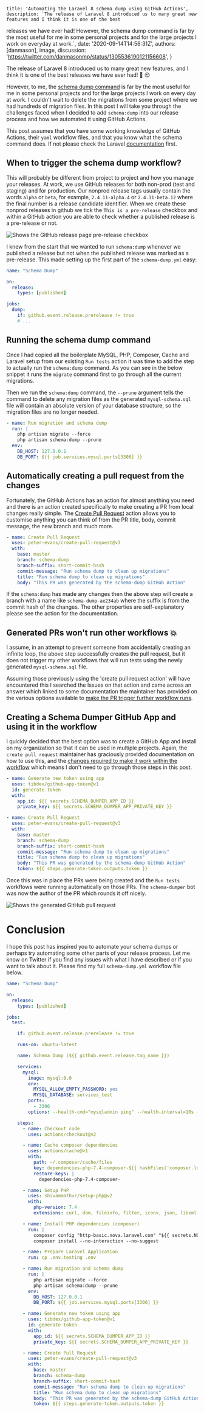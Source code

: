 
    title: 'Automating the Laravel 8 schema dump using GitHub Actions',
    description: `The release of Laravel 8 introduced us to many great new features and I think it is one of the best
releases we have ever had! However, the schema dump command is far by the most useful for me in some personal
projects and for the large projects I work on everyday at work.`,
    date: '2020-09-14T14:56:31Z',
    authors: [danmason],
    image,
    discussion: 'https://twitter.com/danmasonmp/status/1305536190121156608',
}

The release of Laravel 8 introduced us to many great new features, and I think it is one of the best releases we have
ever had! :tada: :heart_eyes:

However, to me, the [schema dump command](https://laravel.com/docs/8.x/migrations#squashing-migrations) is far by the
most useful for me in some personal projects and for the large projects I work on every day at work. I couldn't wait
to delete the migrations from some project where we had hundreds of migration files. In this post I will take you
through the challenges faced when I decided to add `schema:dump` into our release process and how we automated it
using GitHub Actions.

<!--more-->

This post assumes that you have some working knowledge of GitHub Actions, their `yaml` workflow
files, and that you know what the schema command does. If not please check the Laravel
[documentation](https://laravel.com/docs/8.x/migrations#squashing-migrations) first.

## When to trigger the schema dump workflow?
This will probably be different from project to project and how you manage your releases. At work, we use GitHub
releases for both non-prod (test and staging) and for production. Our nonprod release tags usually contain the
words `alpha` or `beta`, for example, `2.4.11-alpha.4` or `2.4.11-beta.12` where the final number is a release
candidate identifier. When we create these nonprod releases in github we tick the `This is a pre-release` checkbox and
within a GitHub action you are able to check whether a published release is a pre-release or not.

<img
    className="shadow-lg"
    src={prerelease}
    alt="Shows the GitHub release page pre-release checkbox"
    title="Shows the GitHub release page pre-release checkbox"
/>

I knew from the start that we wanted to run `schema:dump` whenever we published a release but not when the published
release was marked as a pre-release. This made setting up the first part of the `schema-dump.yml` easy:

```yaml
name: "Schema Dump"

on:
  release:
    types: [published]

jobs:
  dump:
    if: github.event.release.prerelease != true
    # ...
```

## Running the schema dump command
Once I had copied all the boilerplate MySQL, PHP, Composer, Cache and Laravel setup from our existing
`Run tests` action it was time to add the step to actually run the `schema:dump` command. As you can see in the below
snippet it runs the `migrate` command first to go through all the current migrations.

Then we run the `schema:dump` command, the `--prune` argument tells the command to delete any migration files as the
generated `mysql-schema.sql` file will contain an absolute version of your database structure, so the migration files
are no longer needed.

```yaml
- name: Run migration and schema dump
  run: |
    php artisan migrate --force
    php artisan schema:dump --prune
  env:
    DB_HOST: 127.0.0.1
    DB_PORT: ${{ job.services.mysql.ports[3306] }}
```

## Automatically creating a pull request from the changes
Fortunately, the GitHub Actions has an action for almost anything you need and there is an action created
specifically to make creating a PR from local changes really simple. The
[Create Pull Request](https://github.com/marketplace/actions/create-pull-request) action allows you to customise
anything you can think of from the PR title, body, commit message, the new branch and much more.

```yaml
- name: Create Pull Request
  uses: peter-evans/create-pull-request@v3
  with:
    base: master
    branch: schema-dump
    branch-suffix: short-commit-hash
    commit-message: "Run schema dump to clean up migrations"
    title: "Run schema dump to clean up migrations"
    body: "This PR was generated by the schema-dump GitHub Action"
```

If the `schema:dump` has made any changes then the above step will create a branch with a name like
`schema-dump-ae234ab` where the suffix is from the commit hash of the changes. The other properties are
self-explanatory please see the action for the documentation.

## Generated PRs won't run other workflows :boom:
I assume, in an attempt to prevent someone from accidentally creating an infinite loop, the above step successfully
creates the pull request, but it does not trigger my other workflows that will run tests using the newly generated
`mysql-schema.sql` file.

Assuming those previously using the 'create pull request action' will have encountered this I searched the Issues on
that action and came across an answer which linked to some documentation the maintainer has provided on the various
options available to
[make the PR trigger further workflow runs](https://github.com/peter-evans/create-pull-request/blob/master/docs/concepts-guidelines.md#workarounds-to-trigger-further-workflow-runs).

## Creating a Schema Dumper GitHub App and using it in the workflow
I quickly decided that the best option was to create a GitHub App and install on my organization so that it can be
used in multiple projects. Again, the `create pull request` maintainer has graciously provided documentation on how to
use this, and the
[changes required to make it work within the workflow](https://github.com/peter-evans/create-pull-request/blob/master/docs/concepts-guidelines.md#authenticating-with-github-app-generated-tokens)
which means I don't need to go through those steps in this post.

```yaml
- name: Generate new token using app
  uses: tibdex/github-app-token@v1
  id: generate-token
  with:
    app_id: ${{ secrets.SCHEMA_DUMPER_APP_ID }}
    private_key: ${{ secrets.SCHEMA_DUMPER_APP_PRIVATE_KEY }}

- name: Create Pull Request
  uses: peter-evans/create-pull-request@v3
  with:
    base: master
    branch: schema-dump
    branch-suffix: short-commit-hash
    commit-message: "Run schema dump to clean up migrations"
    title: "Run schema dump to clean up migrations"
    body: "This PR was generated by the schema-dump GitHub Action"
    token: ${{ steps.generate-token.outputs.token }}
```

Once this was in place the PRs were being created and the `Run tests` workflows were running automatically on those
PRs. The `schema-dumper` bot was now the author of the PR which rounds it off nicely.

<img
    className="shadow-lg"
    src={pullRequest}
    alt="Shows the generated GitHub pull request"
    title="Shows the generated GitHub pull request"
/>

# Conclusion
I hope this post has inspired you to automate your schema dumps or perhaps try automating some other parts of
your release process. Let me know on Twitter if you find any issues with what I have described or if you want to talk
about it. Please find my full `schema-dump.yml` workflow file below.

```yaml
name: "Schema Dump"

on:
  release:
    types: [published]

jobs:
  test:

    if: github.event.release.prerelease != true

    runs-on: ubuntu-latest

    name: Schema Dump (${{ github.event.release.tag_name }})

    services:
      mysql:
        image: mysql:8.0
        env:
          MYSQL_ALLOW_EMPTY_PASSWORD: yes
          MYSQL_DATABASE: services_test
        ports:
          - 3306
        options: --health-cmd="mysqladmin ping" --health-interval=10s --health-timeout=5s --health-retries=3

    steps:
      - name: Checkout code
        uses: actions/checkout@v2

      - name: Cache composer dependencies
        uses: actions/cache@v1
        with:
          path: ~/.composer/cache/files
          key: dependencies-php-7.4-composer-${{ hashFiles('composer.lock') }}
          restore-keys: |
            dependencies-php-7.4-composer-

      - name: Setup PHP
        uses: shivammathur/setup-php@v2
        with:
          php-version: 7.4
          extensions: curl, dom, fileinfo, filter, iconv, json, libxml, mbstring, openssl, pcntl, pcre, pdo, simplexml, sqlite, pdo_sqlite, tokenizer, xml, xmlwriter, zip

      - name: Install PHP dependencies (composer)
        run: |
          composer config "http-basic.nova.laravel.com" "${{ secrets.NOVA_USERNAME }}" "${{ secrets.NOVA_PASSWORD }}"
          composer install --no-interaction --no-suggest

      - name: Prepare Laravel Application
        run: cp .env.testing .env

      - name: Run migration and schema dump
        run: |
          php artisan migrate --force
          php artisan schema:dump --prune
        env:
          DB_HOST: 127.0.0.1
          DB_PORT: ${{ job.services.mysql.ports[3306] }}

      - name: Generate new token using app
        uses: tibdex/github-app-token@v1
        id: generate-token
        with:
          app_id: ${{ secrets.SCHEMA_DUMPER_APP_ID }}
          private_key: ${{ secrets.SCHEMA_DUMPER_APP_PRIVATE_KEY }}

      - name: Create Pull Request
        uses: peter-evans/create-pull-request@v3
        with:
          base: master
          branch: schema-dump
          branch-suffix: short-commit-hash
          commit-message: "Run schema dump to clean up migrations"
          title: "Run schema dump to clean up migrations"
          body: "This PR was generated by the schema-dump GitHub Action"
          token: ${{ steps.generate-token.outputs.token }}

```
